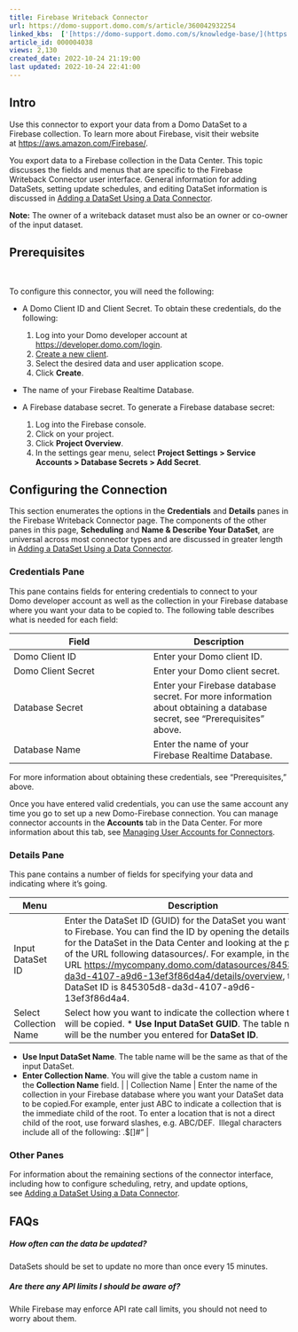 ```yaml
---
title: Firebase Writeback Connector
url: https://domo-support.domo.com/s/article/360042932254
linked_kbs:  ['[https://domo-support.domo.com/s/knowledge-base/](https://domo-support.domo.com/s/knowledge-base/)', '[https://domo-support.domo.com/s/](https://domo-support.domo.com/s/)', '[https://domo-support.domo.com/s/topic/0TO5w000000ZammGAC](https://domo-support.domo.com/s/topic/0TO5w000000ZammGAC)', '[https://domo-support.domo.com/s/topic/0TO5w000000ZanLGAS](https://domo-support.domo.com/s/topic/0TO5w000000ZanLGAS)', '[https://domo-support.domo.com/s/topic/0TO5w000000ZapVGAS](https://domo-support.domo.com/s/topic/0TO5w000000ZapVGAS)', '[https://domo-support.domo.com/s/article/360042926274](https://domo-support.domo.com/s/article/360042926274)', '[https://domo-support.domo.com/s/article/360042926054](https://domo-support.domo.com/s/article/360042926054)', '[https://domo-support.domo.com/s/article/360042932254](https://domo-support.domo.com/s/article/360042932254)', '[https://domo-support.domo.com/s/topic/0TO5w000000ZapVGAS/writeback-connectors](https://domo-support.domo.com/s/topic/0TO5w000000ZapVGAS/writeback-connectors)', '[https://domo-support.domo.com/s/article/360043429933](https://domo-support.domo.com/s/article/360043429933)', '[https://domo-support.domo.com/s/article/360043429953](https://domo-support.domo.com/s/article/360043429953)', '[https://domo-support.domo.com/s/article/360042925494](https://domo-support.domo.com/s/article/360042925494)', '[https://domo-support.domo.com/s/article/4408174643607](https://domo-support.domo.com/s/article/4408174643607)', '[https://domo-support.domo.com/s/article/360043429913](https://domo-support.domo.com/s/article/360043429913)', '[https://domo-support.domo.com/s/login/](https://domo-support.domo.com/s/login/)']
article_id: 000004038
views: 2,130
created_date: 2022-10-24 21:19:00
last updated: 2022-10-24 22:41:00
---
```




Intro
-----


Use this connector to export your data from a Domo DataSet to a Firebase collection. To learn more about Firebase, visit their website at [https://aws.amazon.com/Firebase/](https://www.postgresql.org/ "https://www.postgresql.org/").


You export data to a Firebase collection in the Data Center. This topic discusses the fields and menus that are specific to the Firebase Writeback Connector user interface. General information for adding DataSets, setting update schedules, and editing DataSet information is discussed in [Adding a DataSet Using a Data Connector](/s/article/360042926274 "Adding a DataSet Using a Data Connector").







**Note:** The owner of a writeback dataset must also be an owner or co-owner of the input dataset.




Prerequisites
-------------


 







To configure this connector, you will need the following:


* A Domo Client ID and Client Secret. To obtain these credentials, do the following:


	1. Log into your Domo developer account at [https://developer.domo.com/login](https://developer.domo.com/login "https://developer.domo.com/login").
	2. [Create a new client](https://developer.domo.com/new-client "Domo to S3 Writeback Connector").
	3. Select the desired data and user application scope.
	4. Click **Create**.
* The name of your Firebase Realtime Database.
* A Firebase database secret. To generate a Firebase database secret:


	1. Log into the Firebase console.
	2. Click on your project.
	3. Click **Project Overview**.
	4. In the settings gear menu, select **Project Settings > Service Accounts > Database Secrets > Add Secret**.


Configuring the Connection
--------------------------


This section enumerates the options in the **Credentials** and **Details** panes in the Firebase Writeback Connector page. The components of the other panes in this page, **Scheduling** and **Name & Describe Your DataSet**, are universal across most connector types and are discussed in greater length in [Adding a DataSet Using a Data Connector](/s/article/360042926274 "Adding a DataSet Using a Data Connector").


### Credentials Pane


This pane contains fields for entering credentials to connect to your Domo developer account as well as the collection in your Firebase database where you want your data to be copied to. The following table describes what is needed for each field:  




| Field | Description |
| --- | --- |
| Domo Client ID | Enter your Domo client ID. |
| Domo Client Secret | Enter your Domo client secret. |
| Database Secret | Enter your Firebase database secret. For more information about obtaining a database secret, see "Prerequisites" above. |
| Database Name | Enter the name of your Firebase Realtime Database. |


For more information about obtaining these credentials, see "Prerequisites," above. 


Once you have entered valid credentials, you can use the same account any time you go to set up a new Domo-Firebase connection. You can manage connector accounts in the **Accounts** tab in the Data Center. For more information about this tab, see [Managing User Accounts for Connectors](/s/article/360042926054 "Managing User Accounts for Connectors").


### Details Pane


This pane contains a number of fields for specifying your data and indicating where it's going.




| Menu | Description |
| --- | --- |
| Input DataSet ID | Enter the DataSet ID (GUID) for the DataSet you want to copy to Firebase. You can find the ID by opening the details view for the DataSet in the Data Center and looking at the portion of the URL following datasources/. For example, in the URL <https://mycompany.domo.com/datasources/845305d8-da3d-4107-a9d6-13ef3f86d4a4/details/overview>, the DataSet ID is 845305d8-da3d-4107-a9d6-13ef3f86d4a4.  |
| Select Collection Name | Select how you want to indicate the collection where the data will be copied. * **Use Input DataSet GUID**. The table name will be the number you entered for **DataSet ID**.
* **Use Input DataSet Name**. The table name will be the same as that of the input DataSet.
* **Enter Collection Name**. You will give the table a custom name in the **Collection Name** field.
 |
| Collection Name | Enter the name of the collection in your Firebase database where you want your DataSet data to be copied.For example, enter just ABC to indicate a collection that is the immediate child of the root.
To enter a location that is not a direct child of the root, use forward slashes, e.g. ABC/DEF. 
Illegal characters include all of the following: .$[]#" |


### Other Panes


For information about the remaining sections of the connector interface, including how to configure scheduling, retry, and update options, see [Adding a DataSet Using a Data Connector](/s/article/360042926274 "Adding a DataSet Using a Data Connector").


FAQs
----


##### How often can the data be updated?


DataSets should be set to update no more than once every 15 minutes.


##### Are there any API limits I should be aware of?


While Firebase may enforce API rate call limits, you should not need to worry about them.

